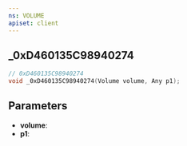 ```yaml
---
ns: VOLUME
apiset: client
---
```

## _0xD460135C98940274

```c
// 0xD460135C98940274
void _0xD460135C98940274(Volume volume, Any p1);
```


## Parameters
* **volume**:
* **p1**: